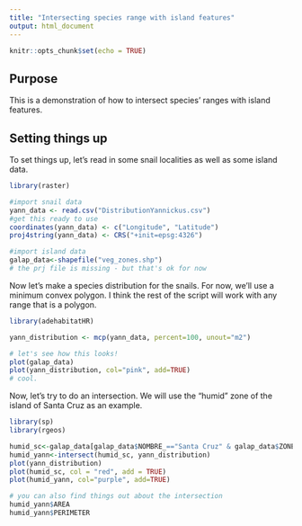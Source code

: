 ```yaml
---
title: "Intersecting species range with island features"
output: html_document
---
```


```r
knitr::opts_chunk$set(echo = TRUE)
```

## Purpose

This is a demonstration of how to intersect species' ranges with island features.

## Setting things up

To set things up, let's read in some snail localities as well as some island data.

```R

library(raster)

#import snail data
yann_data <- read.csv("DistributionYannickus.csv")
#get this ready to use
coordinates(yann_data) <- c("Longitude", "Latitude")
proj4string(yann_data) <- CRS("+init=epsg:4326")

#import island data
galap_data<-shapefile("veg_zones.shp")
# the prj file is missing - but that's ok for now

```
Now let's make a species distribution for the snails. For now, we'll use a minimum convex polygon. I think the rest of the script will work with any range that is a polygon.

```r
library(adehabitatHR)

yann_distribution <- mcp(yann_data, percent=100, unout="m2")

# let's see how this looks!
plot(galap_data)
plot(yann_distribution, col="pink", add=TRUE)
# cool.

```

Now, let's try to do an intersection. We will use the "humid" zone of the island of Santa Cruz as an example.

```r
library(sp)
library(rgeos)

humid_sc<-galap_data[galap_data$NOMBRE_=="Santa Cruz" & galap_data$ZONE=="humid",]
humid_yann<-intersect(humid_sc, yann_distribution)
plot(yann_distribution)
plot(humid_sc, col = "red", add = TRUE)
plot(humid_yann, col="purple", add=TRUE)

# you can also find things out about the intersection
humid_yann$AREA
humid_yann$PERIMETER
```


